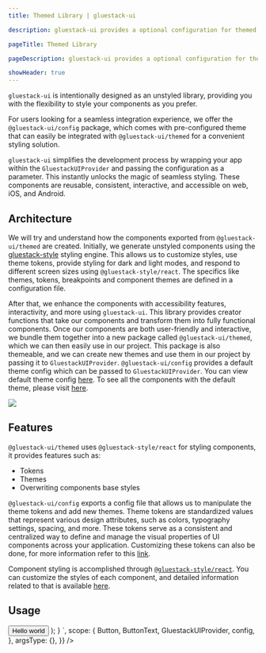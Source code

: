 ```yaml
---
title: Themed Library | gluestack-ui

description: gluestack-ui provides a optional configuration for themed components that you can change to match your project's style and needs.

pageTitle: Themed Library

pageDescription: gluestack-ui provides a optional configuration for themed components that you can change to match your project's style and needs.

showHeader: true
---
```



<Meta title="Core Concepts/Themed Library" />

`gluestack-ui` is intentionally designed as an unstyled library, providing you with the flexibility to style your components as you prefer.

For users looking for a seamless integration experience, we offer the `@gluestack-ui/config` package, which comes with pre-configured theme that can easily be integrated with `@gluestack-ui/themed` for a convenient styling solution.

`gluestack-ui` simplifies the development process by wrapping your app within the `GluestackUIProvider` and passing the configuration as a parameter. This instantly unlocks the magic of seamless styling. These components are reusable, consistent, interactive, and accessible on web, iOS, and Android.

## Architecture

We will try and understand how the components exported from `@gluestack-ui/themed` are created. Initially, we generate unstyled components using the [gluestack-style](https://gluestack.io/style) styling engine. This allows us to customize styles, use theme tokens, provide styling for dark and light modes, and respond to different screen sizes using `@gluestack-style/react`. The specifics like themes, tokens, breakpoints and component themes are defined in a configuration file.

After that, we enhance the components with accessibility features, interactivity, and more using `gluestack-ui`. This library provides creator functions that take our components and transform them into fully functional components. Once our components are both user-friendly and interactive, we bundle them together into a new package called `@gluestack-ui/themed`, which we can then easily use in our project. This package is also themeable, and we can create new themes and use them in our project by passing it to `GluestackUIProvider`. `@gluestack-ui/config` provides a default theme config which can be passed to `GluestackUIProvider`. You can view default theme config [here](https://github.com/gluestack/gluestack-ui/tree/main/packages/config). To see all the components with the default theme, please visit [here](https://gluestack.io/ui/docs/overview/all-components).

<img src="/images/themed.png" />

## Features

`@gluestack-ui/themed` uses `@gluestack-style/react` for styling components, it provides features such as:

- Tokens
- Themes
- Overwriting components base styles

`@gluestack-ui/config` exports a config file that allows us to manipulate the theme tokens and add new themes. Theme tokens are standardized values that represent various design attributes, such as colors, typography settings, spacing, and more. These tokens serve as a consistent and centralized way to define and manage the visual properties of UI components across your application. Customizing these tokens can also be done, for more information refer to this [link](https://gluestack.io/ui/docs/theme-configuration/customizing-theme).

Component styling is accomplished through [`@gluestack-style/react`](https://gluestack.io/style). You can customize the styles of each component, and detailed information related to that is available [here](https://gluestack.io/ui/docs/theme-configuration/customizing-theme).

## Usage

<AppProvider>
  <CodePreview
    showComponentRenderer={true}
    showArgsController={false}
    metaData={{
      code: `
    // import { GluestackUIProvider, Button, ButtonText } from "@gluestack-ui/themed";
    // import { config } from "@gluestack-ui/config";
    function App() {
      return (
        <GluestackUIProvider config={config}>
            <Button>
              <ButtonText>Hello world</ButtonText>
            </Button>
        </GluestackUIProvider>
      );
    }
`,
      scope: {
        Button,
        ButtonText,
        GluestackUIProvider,
        config,
      },
      argsType: {},
    }}
  />
</AppProvider>
